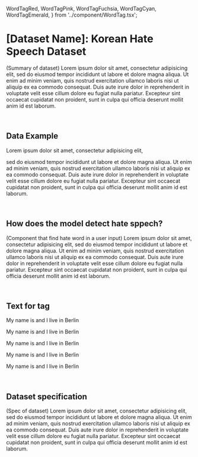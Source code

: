   WordTagRed,
  WordTagPink,
  WordTagFuchsia,
  WordTagCyan,
  WordTagEmerald,
} from '../component/WordTag.tsx';

# [Dataset Name]: Korean Hate Speech Dataset

(Summary of dataset) Lorem ipsum dolor sit amet, consectetur adipisicing elit, sed do eiusmod tempor incididunt ut labore et dolore magna aliqua. Ut enim ad minim veniam, quis nostrud exercitation ullamco laboris nisi ut aliquip ex ea commodo consequat. Duis aute irure dolor in reprehenderit in voluptate velit esse cillum dolore eu fugiat nulla pariatur. Excepteur sint occaecat cupidatat non proident, sunt in culpa qui officia deserunt mollit anim id est laborum.

<br />

## Data Example

Lorem ipsum dolor sit amet, consectetur adipisicing elit,

<CardView />

sed do eiusmod tempor incididunt ut labore et dolore magna aliqua. Ut enim ad minim veniam, quis nostrud exercitation ullamco laboris nisi ut aliquip ex ea commodo consequat. Duis aute irure dolor in reprehenderit in voluptate velit esse cillum dolore eu fugiat nulla pariatur. Excepteur sint occaecat cupidatat non proident, sunt in culpa qui officia deserunt mollit anim id est laborum.

<br />

## How does the model detect hate sppech?

(Component that find hate word in a user input) Lorem ipsum dolor sit amet, consectetur adipisicing elit, sed do eiusmod tempor incididunt ut labore et dolore magna aliqua. Ut enim ad minim veniam, quis nostrud exercitation ullamco laboris nisi ut aliquip ex ea commodo consequat. Duis aute irure dolor in reprehenderit in voluptate velit esse cillum dolore eu fugiat nulla pariatur. Excepteur sint occaecat cupidatat non proident, sunt in culpa qui officia deserunt mollit anim id est laborum.

<br />

## Text for tag

My name is <WordTagRed word='Wolfgang' tag='PER' /> and I live in Berlin

My name is <WordTagPink word='Wolfgang' tag='PER' /> and I live in Berlin

My name is <WordTagFuchsia word='Wolfgang' tag='PER' /> and I live in Berlin

My name is <WordTagCyan word='Wolfgang' tag='PER' /> and I live in Berlin

My name is <WordTagEmerald word='Wolfgang' tag='PER' /> and I live in Berlin

<br />

## Dataset specification

(Spec of dataset) Lorem ipsum dolor sit amet, consectetur adipisicing elit, sed do eiusmod tempor incididunt ut labore et dolore magna aliqua. Ut enim ad minim veniam, quis nostrud exercitation ullamco laboris nisi ut aliquip ex ea commodo consequat. Duis aute irure dolor in reprehenderit in voluptate velit esse cillum dolore eu fugiat nulla pariatur. Excepteur sint occaecat cupidatat non proident, sunt in culpa qui officia deserunt mollit anim id est laborum.

<br />
